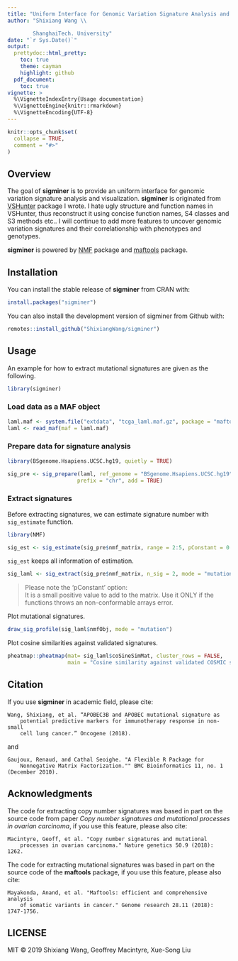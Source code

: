 ```yaml
---
title: "Uniform Interface for Genomic Variation Signature Analysis and Visualization"
author: "Shixiang Wang \\

        ShanghaiTech. University"
date: "`r Sys.Date()`"
output:
  prettydoc::html_pretty:
    toc: true
    theme: cayman
    highlight: github
  pdf_document:
    toc: true
vignette: >
  %\VignetteIndexEntry{Usage documentation}
  %\VignetteEngine{knitr::rmarkdown}
  %\VignetteEncoding{UTF-8}
---
```


```r
knitr::opts_chunk$set(
  collapse = TRUE,
  comment = "#>"
)
```

## Overview

The goal of **sigminer** is to provide an uniform interface for genomic variation signature analysis and visualization. **sigminer** is originated from [VSHunter](https://github.com/ShixiangWang/VSHunter) package I wrote. I hate ugly structure and function names in VSHunter, thus reconstruct it using concise function names, S4 classes and S3 methods etc.. I will continue to add more features to uncover genomic variation signatures and their correlationship with phenotypes and genotypes.

**sigminer** is powered by [NMF](https://github.com/renozao/NMF) package and [maftools](https://github.com/PoisonAlien/maftools) package.

## Installation

You can install the stable release of **sigminer** from CRAN with:

```r
install.packages("sigminer")
```

You can also install the development version of sigminer from Github with:

```r
remotes::install_github("ShixiangWang/sigminer")
```


## Usage

An example for how to extract mutational signatures are given as the following.

```r
library(sigminer)
```

### Load data as a MAF object

```r
laml.maf <- system.file("extdata", "tcga_laml.maf.gz", package = "maftools")
laml <- read_maf(maf = laml.maf)
```



### Prepare data for signature analysis

```r
library(BSgenome.Hsapiens.UCSC.hg19, quietly = TRUE)

sig_pre <- sig_prepare(laml, ref_genome = "BSgenome.Hsapiens.UCSC.hg19", 
                      prefix = "chr", add = TRUE)
```


### Extract signatures

Before extracting signatures, we can estimate signature number with `sig_estimate` function.

```r
library(NMF)
```


```r
sig_est <- sig_estimate(sig_pre$nmf_matrix, range = 2:5, pConstant = 0.01)
```

`sig_est` keeps all information of estimation.


```r
sig_laml <- sig_extract(sig_pre$nmf_matrix, n_sig = 2, mode = "mutation", pConstant = 0.01)
```

> Please note the 'pConstant' option: 	
It is a small positive value to add to the matrix. Use it ONLY if the functions throws an non-conformable arrays error.

Plot mutational signatures.

```r
draw_sig_profile(sig_laml$nmfObj, mode = "mutation")
```

Plot cosine similarities against validated signatures.

```r
pheatmap::pheatmap(mat= sig_laml$coSineSimMat, cluster_rows = FALSE, 
                   main = "Cosine similarity against validated COSMIC signatures")
```


## Citation

If you use **sigminer** in academic field, please cite:

```
Wang, Shixiang, et al. “APOBEC3B and APOBEC mutational signature as
    potential predictive markers for immunotherapy response in non-small
    cell lung cancer.” Oncogene (2018).
```

and

```
Gaujoux, Renaud, and Cathal Seoighe. "A Flexible R Package for 
    Nonnegative Matrix Factorization."" BMC Bioinformatics 11, no. 1 (December 2010).
```

## Acknowledgments

The code for extracting copy number signatures was based in part on the source code 
from paper *Copy number signatures and mutational processes in ovarian carcinoma*, 
if you use this feature, please also cite:

```
Macintyre, Geoff, et al. "Copy number signatures and mutational
    processes in ovarian carcinoma." Nature genetics 50.9 (2018): 1262.
```

The code for extracting mutational signatures was based in part on the source 
code of the **maftools** package, if you use this feature, please also cite:

```
Mayakonda, Anand, et al. "Maftools: efficient and comprehensive analysis
    of somatic variants in cancer." Genome research 28.11 (2018): 1747-1756.
```


## LICENSE

MIT &copy; 2019 Shixiang Wang, Geoffrey Macintyre, Xue-Song Liu
